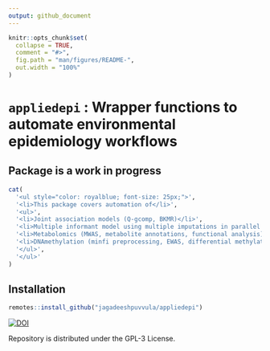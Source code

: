 ```yaml
---
output: github_document
---
```


<!-- README.md is generated from README.Rmd. Please edit that file -->

```r
knitr::opts_chunk$set(
  collapse = TRUE,
  comment = "#>",
  fig.path = "man/figures/README-",
  out.width = "100%"
)
```

# `appliedepi` : Wrapper functions to automate environmental epidemiology workflows
## Package is a work in progress
<!-- badges: start -->
<!-- badges: end -->
```r
cat(
  '<ul style="color: royalblue; font-size: 25px;">',
  '<li>This package covers automation of</li>',
  '<ul>',
  '<li>Joint association models (Q-gcomp, BKMR)</li>',
  '<li>Multiple informant model using multiple imputations in parallel environment</li>',
  '<li>Metabolomics (MWAS, metabolite annotations, functional analysis)</li>',
  '<li>DNAmethylation (minfi preprocessing, EWAS, differential methylation)</li>',
  '</ul>',
  '</ul>'
)
```

## Installation
``` r
remotes::install_github("jagadeeshpuvvula/appliedepi")
```

[![DOI](https://zenodo.org/badge/DOI/10.5281/zenodo.8319744.svg)](https://doi.org/10.5281/zenodo.8319744)

Repository is distributed under the GPL-3 License.
